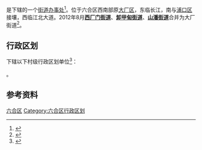 {{中国乡级行政区|32/01/16/013/000}}

'''{{PAGENAMEBASE}}'''是{{PRC admin/fullname|32/01/16/013/000|3}}下辖的一个[[街道办事处|街道办事处]]<ref>{{PRC admin/ref sgc|{{PRC admin/parent|32/01/16/013/000}}}}</ref>。位于六合区西南部原[[大厂区|大厂区]]，东临长江，南与[[浦口区|浦口区]]接壤，西临江北大道。2012年8月'''[[西厂门街道|西厂门街道]]'''、'''[[卸甲甸街道|卸甲甸街道]]'''、'''[[山潘街道|山潘街道]]'''合并为大厂街道<ref>{{cite web| title=六合街镇区划调整 沿江工业开发区并入化工园| url=http://www.njtv.com.cn/cont/cont5/201208/t20120827_144155.html| publisher=南京电视新闻网| date=| accessdate=}}{{dead link|date=2018年5月 |bot=InternetArchiveBot |fix-attempted=yes }}</ref>。

== 行政区划 ==
{{PAGENAMEBASE}}下辖以下村级行政区划单位<ref>{{PRC admin/ref sgc|32/01/16/013/000}}</ref>：

{{PRC admin/children|32/01/16/013/000}}。

== 参考资料 ==
{{reflist}}

{{江苏省南京市六合区行政区划}}
{{江苏行政区划小作品}}

[[Category:南京市街道|六合区]]
[[Category:六合区行政区划|Category:六合区行政区划]]